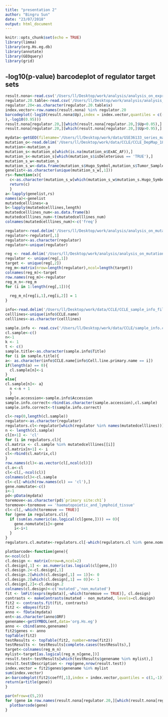 ```yaml
---
title: "presentation 2"
author: "Bingru Sun"
date: "23/07/2018"
output: html_document
---
```


```r
knitr::opts_chunk$set(echo = TRUE)
library(limma)
library(org.Hs.eg.db)
library(annotate)
library(GEOquery)
library(grid)
```

## -log10(p-value) barcodeplot of regulator target sets



```r
result.nona<-read.csv('/Users/ll/Desktop/work/analysis/analysis_on_expression/new_roastresult.csv',row.names = 1)
regulator.20.table<-read.csv('/Users/ll/Desktop/work/analysis/analysis_on_expression/regulator_atleast_20cl.csv',row.names = 1)
regulator.20<-as.character(regulator.20.table$x)
index.vector<-row.names(result.nona) %in% regulator.20
barcodeplot(-log10(result.nona$Up),index = index.vector,quantiles = c(-log10(0.05
),-log10(0.95)))
result.nona[regulator.20,][which(result.nona[regulator.20,]$Up<0.05),]
result.nona[regulator.20,][which(result.nona[regulator.20,]$Up>0.95),]
```
```r
mydata<-getGEO(filename='/Users/ll/Desktop/work/data/GSE36133_series_matrix.txt')
mutation_o<-read.delim('/Users/ll/Desktop/work/data/CCLE/CCLE_DepMap_18Q1_maf_20180207 (1).txt')
mutation<-mutation_o
mutation_s<-mutation_o[which(is.na(mutation_o$ExAC_AF)),]
mutation_s<-mutation_s[which(mutation_s$isDeleterious == 'TRUE'),]
mutation_s_w<-mutation_s
mutation_s_w<-data.frame(mutation_s$Hugo_Symbol,mutation_s$Tumor_Sample_Barcode)
genelist<-as.character(unique(mutation_s_w[,1]))
rs<-function(x){
  c<-as.character(mutation_s_w[which(mutation_s_w$mutation_s.Hugo_Symbol==x),2])
  return(c)
  }
a<-lapply(genelist,rs)
names(a)<-genelist
mutatedcelllines<-a
b<-lapply(mutatedcelllines,length)
mutatedcelllines_num<-as.data.frame(b)
mutatedcelllines_num<-t(mutatedcelllines_num)
colnames(mutatedcelllines_num)<-c('freq')

regulator<-read.delim('/Users/ll/Desktop/work/analysis/analysis_on_mutation/Gene_regulators/regulator classification.txt')
regulator<-regulator[,1]
regulator<-as.character(regulator)
regulator<-unique(regulator)

reg <- read.delim('/Users/ll/Desktop/work/analysis/analysis_on_mutation/Gene_regulators/Regulatory network.txt')
regulator <- unique(reg[,1])
target <- unique(reg[,2])
reg_m<-matrix(nrow=length(regulator),ncol=length(target))
colnames(reg_m)<-target
row.names(reg_m)<-regulator
reg_m_n<-reg_m
for (i in 1:length(reg[,1])){
  
  reg_m_n[reg[i,1],reg[i,2]] = 1
}

info<-read.delim('/Users/ll/Desktop/work/data/CCLE/CCLE_sample_info_file_2012-10-18.txt')
celllines<-unique(info$CCLE.name)
celllines<-as.character(celllines)
```
```r
sample.info <- read.csv('/Users/ll/Desktop/work/data/CCLE/sample_info.csv')
cl.sample<-c()
n<-1
k <- 1
t <- c()
sample.title<-as.character(sample.info$Title)
for (i in sample.title){
a<- as.character(info$CCLE.name[info$Cell.line.primary.name == i])
if(length(a) == 0){
  cl.sample[n]<-i
} 
else{
cl.sample[n]<- a}
  n <-n + 1
  }
sample.accession<-sample.info$Accession
sample.info.correct<-rbind(as.character(sample.accession),cl.sample)
sample.info.correct<-t(sample.info.correct)

cl<-rep(0,length(cl.sample))
regulator<-as.character(regulator)
regulators.cl<-regulator[which(regulator %in% names(mutatedcelllines))]
n <- length(cl.sample)
cl[n+1] <- 'cl'
for (i in regulators.cl){
cl.matrix <- cl.sample %in% mutatedcelllines[[i]]
cl.matrix[n+1] <- i 
cl<-rbind(cl.matrix,cl)
}
row.names(cl)<-as.vector(cl[,ncol(cl)])
cl.o<-cl
cl<-cl[,-ncol(cl)]
colnames(cl)<-cl.sample
cl<-cl[-which(row.names(cl) == 'cl'),]
gene.nomutate<-c()
i<-1
pd<-pData(mydata)
toremove<-as.character(pd$`primary site:ch1`)
toremove<-toremove == 'haematopoietic_and_lymphoid_tissue'
cl<-cl[,-which(toremove == TRUE)]
for (gene in regulators.cl){
  if (sum(as.numeric(as.logical(cl[gene,]))) == 0){
    gene.nomutate[i]<-gene
    i<-i+1
  }
}
regulators.cl.mutate<-regulators.cl[-which(regulators.cl %in% gene.nomutate)]
```

```r
plotbarcode<-function(gene){
n<-ncol(cl)
cl.design <- matrix(nrow=n,ncol=2)
cl.design[,1] <- as.numeric(as.logical(cl[gene,]))
cl.design.2<-cl.design[,1]
cl.design.2[which(cl.design[,1] == 1)]<- 0
cl.design.2[which(cl.design[,1] == 0)]<- 1
cl.design[,2]<-cl.design.2
colnames(cl.design)<-c('mutated','non_mutated')
fit <- lmFit(exprs(mydata)[,-which(toremove == TRUE)], cl.design)
contrasts <- makeContrasts(mutated - non_mutated, levels=cl.design)
fit2 <- contrasts.fit(fit, contrasts)
fit2 <- eBayes(fit2)
anno <- fData(mydata)
ent<-as.character(anno$ORF)
genename<-getSYMBOL(ent,data='org.Hs.eg')
anno <- cbind(anno,genename)
fit2$genes <- anno
topTable(fit2)
testResults <- topTable(fit2, number=nrow(fit2))
testResults <- testResults[complete.cases(testResults),]
target<-colnames(reg_m_n)
mylist<-target[as.logical(reg_m_n[gene,])]
result.test<-testResults[which(testResults$genename %in% mylist),]
result.test$Description <- rep(gene,nrow(result.test))
index.vector = fit2$genes$genename %in% mylist
sum(index.vector)
a<-barcodeplot(fit2$coeff[,1],index = index.vector,quantiles = c(1,-1))
return(a+title(gene))
}
```

```r
par(mfrow=c(5,2))
for (gene in row.names(result.nona[regulator.20,][which(result.nona[regulator.20,]$Up<0.05),])){
  plotbarcode(gene)
}
```


